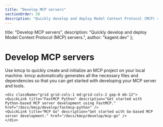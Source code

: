 ```yaml
---
title: "Develop MCP servers"
sectionOrder: 30
description: "Quickly develop and deploy Model Context Protocol (MCP) servers."
---
```


  title: "Develop MCP servers",
  description: "Quickly develop and deploy Model Context Protocol (MCP) servers.",
  author: "kagent.dev"
};


<div className="max-w-3xl mx-auto">
    <div className="text-center mb-12">
    <h1 className="text-4xl font-bold mb-4">Develop MCP servers</h1>
    <p className="text-xl text-gray-400 mb-8">Use kmcp to quickly create and initialize an MCP project on your local machine. kmcp automatically generates all the necessary files and dependencies so that you can get started with developing your MCP server and tools.</p>
    </div>

    <div className="grid grid-cols-1 md:grid-cols-2 gap-6 mb-12">
    <QuickLink title="FastMCP Python" description="Get started with Python-based MCP server development using FastMCP." href="/docs/kmcp/develop/fastmcp-python" />
    <QuickLink title="MCP Go" description="Get started with Go-based MCP server development." href="/docs/kmcp/develop/mcp-go" />
    </div>
</div>

